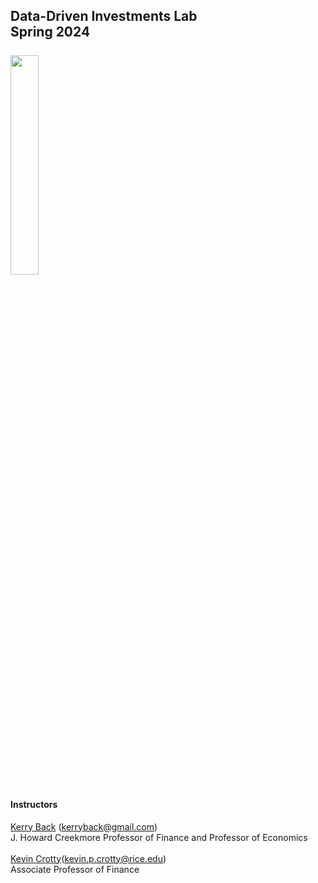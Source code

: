 
## Data-Driven Investments Lab<br>Spring 2024<br><br>![](images/RiceBusiness-transparent-logo-sm.png){width=30%} 


#### Instructors

[Kerry Back](https://kerryback.com) (<a href="mailto:kerryback@gmail.com">kerryback@gmail.com</a>)<br>
J. Howard Creekmore Professor of Finance and Professor of Economics
<br><br>
[Kevin Crotty](https://kevin-crotty.com/)(<a href="mailto:kevin.p.crotty@rice.edu">kevin.p.crotty@rice.edu</a>)<br>
Associate Professor of Finance<br>

